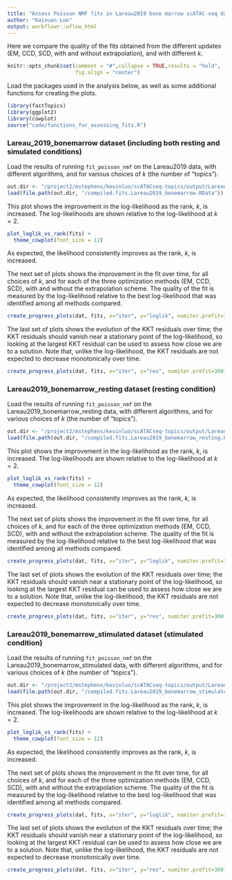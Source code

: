 ```yaml
---
title: "Assess Poisson NMF fits in Lareau2019 bone marrow scATAC-seq data"
author: "Kaixuan Luo"
output: workflowr::wflow_html
---
```


Here we compare the quality of the fits obtained from the different
updates (EM, CCD, SCD, with and without extrapolation), and with
different $k$.

```r
knitr::opts_chunk$set(comment = "#",collapse = TRUE,results = "hold",
                      fig.align = "center")
```

Load the packages used in the analysis below, as well as some
additional functions for creating the plots.

```r
library(fastTopics)
library(ggplot2)
library(cowplot)
source("code/functions_for_assessing_fits.R")
```

### Lareau_2019_bonemarrow dataset (including both resting and simulated conditions)
Load the results of running `fit_poisson_nmf` on the Lareau2019 data,
with different algorithms, and for various choices of $k$ (the number
of "topics").

```r
out.dir <- "/project2/mstephens/kevinluo/scATACseq-topics/output/Lareau_2019/Lareau_2019_bonemarrow"
load(file.path(out.dir, "/compiled.fits.Lareau2019_bonemarrow.RData"))
```

This plot shows the improvement in the log-likelihood as the rank,
$k$, is increased. The log-likelihoods are shown relative to the
log-likelihood at $k = 2$. 

```r
plot_loglik_vs_rank(fits) +
  theme_cowplot(font_size = 12)
```

As expected, the likelihood consistently improves as the rank, $k$, is
increased.

The next set of plots shows the improvement in the fit over time,
for all choices of $k$, and for each of the three optimization methods
(EM, CCD, SCD), with and without the extrapolation scheme. The quality
of the fit is measured by the log-likelihood relative to the best
log-likelihood that was identified among all methods compared.

```r
create_progress_plots(dat, fits, x="iter", y="loglik", numiter.prefit=300)
```

The last set of plots shows the evolution of the KKT residuals over
time; the KKT residuals should vanish near a stationary point of the
log-likelihood, so looking at the largest KKT residual can be used to
assess how close we are to a solution. Note that, unlike the
log-likelihood, the KKT residuals are not expected to decrease
monotonically over time.

```r
create_progress_plots(dat, fits, x="iter", y="res", numiter.prefit=300)
```


### Lareau2019_bonemarrow_resting dataset (resting condition)
Load the results of running `fit_poisson_nmf` on the 
Lareau2019_bonemarrow_resting data,
with different algorithms, and for various choices of $k$ (the number
of "topics").

```r
out.dir <- "/project2/mstephens/kevinluo/scATACseq-topics/output/Lareau_2019/Lareau_2019_bonemarrow_resting"
load(file.path(out.dir, "/compiled.fits.Lareau2019_bonemarrow_resting.RData"))
```

This plot shows the improvement in the log-likelihood as the rank,
$k$, is increased. The log-likelihoods are shown relative to the
log-likelihood at $k = 2$. 

```r
plot_loglik_vs_rank(fits) +
  theme_cowplot(font_size = 12)
```

As expected, the likelihood consistently improves as the rank, $k$, is
increased.

The next set of plots shows the improvement in the fit over time,
for all choices of $k$, and for each of the three optimization methods
(EM, CCD, SCD), with and without the extrapolation scheme. The quality
of the fit is measured by the log-likelihood relative to the best
log-likelihood that was identified among all methods compared.

```r
create_progress_plots(dat, fits, x="iter", y="loglik", numiter.prefit=300)
```

The last set of plots shows the evolution of the KKT residuals over
time; the KKT residuals should vanish near a stationary point of the
log-likelihood, so looking at the largest KKT residual can be used to
assess how close we are to a solution. Note that, unlike the
log-likelihood, the KKT residuals are not expected to decrease
monotonically over time.

```r
create_progress_plots(dat, fits, x="iter", y="res", numiter.prefit=300)
```

### Lareau2019_bonemarrow_stimulated dataset (stimulated condition)
Load the results of running `fit_poisson_nmf` on the 
Lareau2019_bonemarrow_stimulated data,
with different algorithms, and for various choices of $k$ (the number
of "topics").

```r
out.dir <- "/project2/mstephens/kevinluo/scATACseq-topics/output/Lareau_2019/Lareau_2019_bonemarrow_stimulated"
load(file.path(out.dir, "/compiled.fits.Lareau2019_bonemarrow_stimulated.RData"))
```

This plot shows the improvement in the log-likelihood as the rank,
$k$, is increased. The log-likelihoods are shown relative to the
log-likelihood at $k = 2$. 

```r
plot_loglik_vs_rank(fits) +
  theme_cowplot(font_size = 12)
```

As expected, the likelihood consistently improves as the rank, $k$, is
increased.

The next set of plots shows the improvement in the fit over time,
for all choices of $k$, and for each of the three optimization methods
(EM, CCD, SCD), with and without the extrapolation scheme. The quality
of the fit is measured by the log-likelihood relative to the best
log-likelihood that was identified among all methods compared.

```r
create_progress_plots(dat, fits, x="iter", y="loglik", numiter.prefit=300)
```

The last set of plots shows the evolution of the KKT residuals over
time; the KKT residuals should vanish near a stationary point of the
log-likelihood, so looking at the largest KKT residual can be used to
assess how close we are to a solution. Note that, unlike the
log-likelihood, the KKT residuals are not expected to decrease
monotonically over time.

```r
create_progress_plots(dat, fits, x="iter", y="res", numiter.prefit=300)
```
